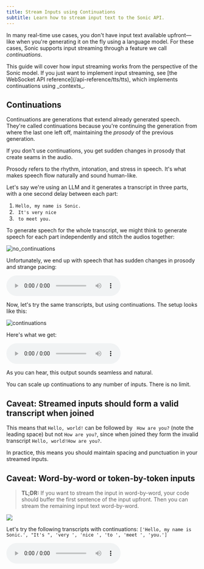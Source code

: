 ```yaml
---
title: Stream Inputs using Continuations
subtitle: Learn how to stream input text to the Sonic API.
---
```


In many real-time use cases, you don't have input text available upfront—like when you're generating it on the fly using a language model. For these cases, Sonic supports input streaming through a feature we call _continuations_.

<Info>
This guide will cover how input streaming works from the perspective of the Sonic model. If you just want to implement input streaming, see [the WebSocket API reference](/api-reference/tts/tts), which implements continuations using _contexts_.
</Info>

## Continuations

Continuations are generations that extend already generated speech. They're called continuations because you're continuing the generation from where the last one left off, maintaining the _prosody_ of the previous generation.

If you don't use continuations, you get sudden changes in prosody that create seams in the audio.

<Note>
Prosody refers to the rhythm, intonation, and stress in speech. It's what makes speech flow naturally and sound human-like.
</Note>

Let's say we're using an LLM and it generates a transcript in three parts, with a one second delay between each part:

1. `Hello, my name is Sonic.`
2. ` It's very nice`
3. ` to meet you.`

To generate speech for the whole transcript, we might think to generate speech for each part independently and stitch the audios together:

<Frame caption="Figure 1: Generate transcripts independently & stitch them together." background="subtle">
    <img src="/assets/images/concepts_continuations_without_continuations.png" alt="no_continuations" />
</Frame>

Unfortunately, we end up with speech that has sudden changes in prosody and strange pacing:

<audio controls src="https://cartesia-docs-public.s3.us-east-2.amazonaws.com/concepts/continuations/without_continuations.wav">
  Your browser does not support the audio element.
</audio>

Now, let's try the same transcripts, but using continuations. The setup looks like this:

<Frame caption="Figure 2: Generate transcripts using continuations." background="subtle">
    <img src="/assets/images/concepts_continuations_with_continuations.png" alt="continuations" />
</Frame>

Here's what we get:

<audio controls src="https://cartesia-docs-public.s3.us-east-2.amazonaws.com/concepts/continuations/with_continuations.wav">
  Your browser does not support the audio element.
</audio>

As you can hear, this output sounds seamless and natural.

<Check>
You can scale up continuations to any number of inputs. There is no limit.
</Check>

## Caveat: Streamed inputs should form a valid transcript when joined

This means that `Hello, world!` can be followed by ` How are you?` (note the leading space) but not `How are you?`, since when joined they form the invalid transcript `Hello, world!How are you?`.

In practice, this means you should maintain spacing and punctuation in your streamed inputs.

## Caveat: Word-by-word or token-by-token inputs

> **TL;DR:** If you want to stream the input in word-by-word, your code should buffer the first sentence of the input upfront. Then you can stream the remaining input text word-by-word.

![](/assets/images/concepts_continuations_multiple_inputs.png)

Let's try the following transcripts with continuations: `['Hello, my name is Sonic.', "It's ", 'very ', 'nice ', 'to ', 'meet ', 'you.']`

<audio controls src="https://cartesia-docs-public.s3.us-east-2.amazonaws.com/concepts/continuations/with_continuations_many_inputs.wav">
  Your browser does not support the audio element.
</audio>
